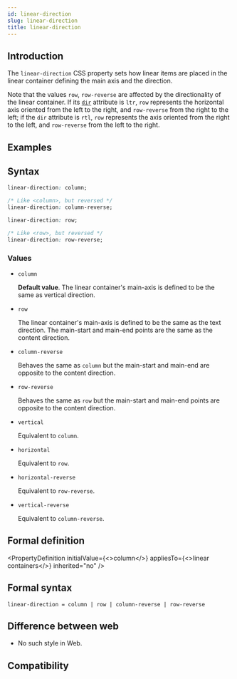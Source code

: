 ```yaml
---
id: linear-direction
slug: linear-direction
title: linear-direction
---
```



## Introduction

The `linear-direction` CSS property sets how linear items are placed in the linear container defining the main axis and the direction.

Note that the values `row`, `row-reverse` are affected by the directionality of the linear container. If its [`dir`](./direction.html) attribute is `ltr`, `row` represents the horizontal axis oriented from the left to the right, and `row-reverse` from the right to the left; if the `dir` attribute is `rtl`, `row` represents the axis oriented from the right to the left, and `row-reverse` from the left to the right.

## Examples


<Go
  example="css-api"
  defaultFile="src/linear-direction/App.tsx"
  img="https://lf-lynx.tiktok-cdns.com/obj/lynx-artifacts-oss-sg/lynx-website/assets/doc/css/linear-direction.png"
  defaultEntryFile="dist/linear-direction.lynx.bundle"
  entry="src/linear-direction"
/>

## Syntax

```css
linear-direction: column;

/* Like <column>, but reversed */
linear-direction: column-reverse;

linear-direction: row;

/* Like <row>, but reversed */
linear-direction: row-reverse;
```

### Values

- `column`

  **Default value**. The linear container's main-axis is defined to be the same as vertical direction.

- `row`

  The linear container's main-axis is defined to be the same as the text direction. The main-start and main-end points are the same as the content direction.

- `column-reverse`

  Behaves the same as `column` but the main-start and main-end are opposite to the content direction.

- `row-reverse`

  Behaves the same as `row` but the main-start and main-end points are opposite to the content direction.

- `vertical` <Deprecated/>

  Equivalent to `column`.

- `horizontal` <Deprecated/>

  Equivalent to `row`.

- `horizontal-reverse` <Deprecated/>

  Equivalent to `row-reverse`.

- `vertical-reverse` <Deprecated/>

  Equivalent to `column-reverse`.

## Formal definition


<PropertyDefinition
  initialValue={<>column</>}
  appliesTo={<>linear containers</>}
  inherited="no"
/>

## Formal syntax

```
linear-direction = column | row | column-reverse | row-reverse
```

## Difference between web

- No such style in Web.

## Compatibility


<LegacyCompatTable metadata="css/properties/linear-direction" />
